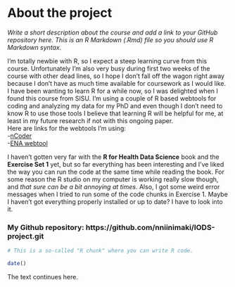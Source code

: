 
# About the project

*Write a short description about the course and add a link to your GitHub repository here. This is an R Markdown (.Rmd) file so you should use R Markdown syntax.*

I'm totally newbie with R, so I expect a steep learning curve from this course. Unfortunately I'm also very busy during first two weeks of the course with other dead lines, so I hope I don't fall off the wagon right away because I don't have as much time available for coursework as I would like. I have been wanting to learn R for a while now, so I was delighted when I found this course from SISU. I'm using a couple of R based webtools for coding and analyzing my data for my PhD and even though I don't need to know R to use those tools I believe that learning R will be helpful for me, at least in my future research if not with this ongoing paper.\
Here are links for the webtools I'm using:\
-[nCoder](https://www.n-coder.org/)\
-[ENA webtool](https://www.epistemicnetwork.org/)\

I haven't gotten very far with the **R for Health Data Science** book and the **Exercise Set 1** yet, but so far everything has been interesting and I've liked the way you can run the code at the same time while reading the book. For some reason the R studio on my computer is working really slow though, and *that sure can be a bit annoying at times*. Also, I got some weird error messages when I tried to run some of the code chunks in Exercise 1. Maybe I haven't got everything properly installed or up to date? I have to look into it.


### My Github repository: https://github.com/nniinimaki/IODS-project.git


```r
# This is a so-called "R chunk" where you can write R code.

date()

```
The text continues here.

